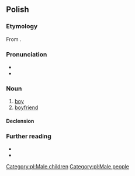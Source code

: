 ==Polish==

===Etymology===
From {{affix|pl|chłop|-ak}}.

===Pronunciation===
* {{pl-IPA}}
* {{audio|pl|pl-chłopak.ogg|Audio}}

===Noun===
{{pl-noun|m-pr|dim=chłopiec}}

# [[boy]]
# [[boyfriend]]

====Declension====
{{pl-decl-noun-masc-pers|chłopa|k|[[chłopacy]]/[[chłopaki]]}}

===Further reading===
* {{R:pl:WSJP}}
* {{R:PWN}}

[[Category:pl:Male children]]
[[Category:pl:Male people]]